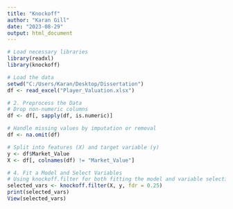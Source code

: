```yaml
---
title: "Knockoff"
author: "Karan Gill"
date: "2023-08-29"
output: html_document
---
```



```r
# Load necessary libraries
library(readxl)
library(knockoff)

# Load the data
setwd("C:/Users/Karan/Desktop/Dissertation")
df <- read_excel("Player_Valuation.xlsx")

# 2. Preprocess the Data
# Drop non-numeric columns
df <- df[, sapply(df, is.numeric)]

# Handle missing values by imputation or removal
df <- na.omit(df)

# Split into features (X) and target variable (y)
y <- df$Market_Value
X <- df[, colnames(df) != "Market_Value"]

# 4. Fit a Model and Select Variables
# Using knockoff.filter for both fitting the model and variable selection
selected_vars <- knockoff.filter(X, y, fdr = 0.25)
print(selected_vars)
View(selected_vars)

```


